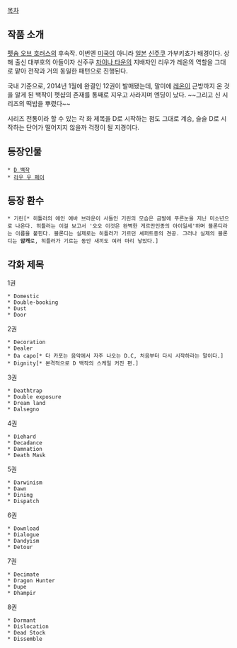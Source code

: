 [[목차]]

== 작품 소개 ==
[[펫숍 오브 호러스]]의 후속작. 이번엔 [[미국]]이 아니라 [[일본]] [[신주쿠]] 가부키쵸가 배경이다. 상해 출신 대부호의 아들이자 신주쿠 [[차이나 타운]]의 지배자인 리우가 레온의 역할을 그대로 맡아 전작과 거의 동일한 패턴으로 진행된다.

국내 기준으로, 2014년 1월에 완결인 12권이 발매됐는데, 말미에 [[레온#s-1.2.5|레온]]이 근방까지 온 것을 알게 된 백작이 펫샵의 존재를 통째로 지우고 사라지며 엔딩이 났다. ~~그리고 신 시리즈의 떡밥을 뿌렸다~~

시리즈 전통이라 할 수 있는 각 화 제목을 D로 시작하는 점도 그대로 계승, 슬슬 D로 시작하는 단어가 떨어지지 않을까 걱정이 될 지경이다.

== 등장인물 ==
 * [[D 백작]]
 * [[라우 우 페이]]

== 등장 환수 ==
 * 기린[* 히틀러의 애인 에바 브라운이 사들인 기린의 모습은 금발에 푸른눈을 지닌 미소년으로 나온다. 히틀러는 이걸 보고서 '오오 이것은 완벽한 게르만인종의 아이일세'하며 블론디라는 이름을 붙힌다. 블론디는 실제로는 히틀러가 기르던 셰퍼트종의 견공. 그러나 실제의 블론디는 '''암캐'''로, 히틀러가 기르는 동안 새끼도 여러 마리 낳았다.]

== 각화 제목 ==
1권
 * Domestic
 * Double-booking
 * Dust
 * Door
2권
 * Decoration
 * Dealer
 * Da capo[* 다 카포는 음악에서 자주 나오는 D.C, 처음부터 다시 시작하라는 말이다.]
 * Dignity[* 본격적으로 D 백작의 스케일 커진 편.]
3권
 * Deathtrap
 * Double exposure
 * Dream land
 * Dalsegno
4권
 * Diehard
 * Decadance
 * Damnation
 * Death Mask
5권
 * Darwinism
 * Dawn
 * Dining
 * Dispatch
6권
 * Download
 * Dialogue
 * Dandyism
 * Detour
7권
 * Decimate
 * Dragon Hunter
 * Dupe
 * Dhampir
8권
 * Dormant
 * Dislocation
 * Dead Stock
 * Dissemble
